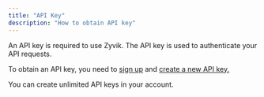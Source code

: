 ```yaml
---
title: "API Key"
description: "How to obtain API key"
---
```


An API key is required to use Zyvik. The API key is used to authenticate your API requests.

To obtain an API key, you need to [sign up](https://dashboard.zyvik.com) and [create a new API key.](https://dashboard.zyvik.com/keys)

You can create unlimited API keys in your account.